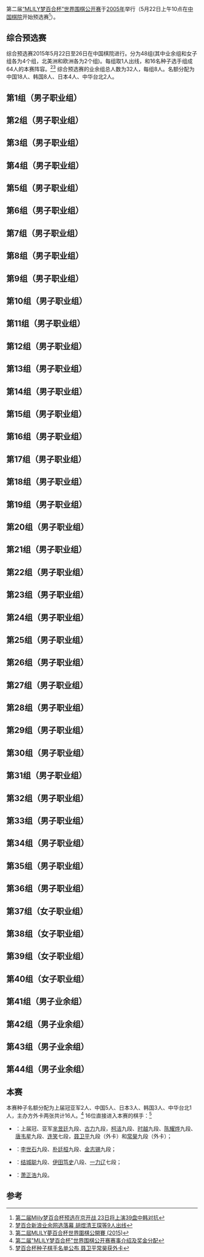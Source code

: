 第二届[[“MLILY梦百合杯”世界围棋公开赛]]于[[2005年]]举行（5月22日上午10点在[[中国棋院]]开始预选赛<ref>[file:///Users/admin/Documents/Weiqi/2015/%E6%A2%A6%E7%99%BE%E5%90%88/49494529.html 第二届Mlily梦百合杯预选在京开战 23日将上演39盘中韩对抗]</ref>）。

==综合预选赛==
综合预选赛2015年5月22日至26日在中国棋院进行。分为48组(其中业余组和女子组各为4个组，北美洲和欧洲各为2个组)。每组取1人出线，和16名种子选手组成64人的本赛阵容。<ref>[http://sports.sina.com.cn/go/2015-04-22/14467583913.shtml 梦百合新浪业余网选落幕 胡煜清王琛等9人出线]</ref><ref>[http://www.yigo.org/godata/wr/mlily/02.php 第二屆MLILY夢百合杯世界圍棋公開賽 (2015)]</ref>
综合预选赛的业余组总人数为32人，每组8人。名额分配为中国18人、韩国8人、日本4人、中华台北2人。
==第1组（男子职业组）==
==第2组（男子职业组）==
==第3组（男子职业组）==
==第4组（男子职业组）==
==第5组（男子职业组）==
==第6组（男子职业组）==
==第7组（男子职业组）==
==第8组（男子职业组）==
==第9组（男子职业组）==
==第10组（男子职业组）==
==第11组（男子职业组）==
==第12组（男子职业组）==
==第13组（男子职业组）==
==第14组（男子职业组）==
==第15组（男子职业组）==
==第16组（男子职业组）==
==第17组（男子职业组）==
==第18组（男子职业组）==
==第19组（男子职业组）==
==第20组（男子职业组）==
==第21组（男子职业组）==
==第22组（男子职业组）==
==第23组（男子职业组）==
==第24组（男子职业组）==
==第25组（男子职业组）==
==第26组（男子职业组）==
==第27组（男子职业组）==
==第28组（男子职业组）==
==第29组（男子职业组）==
==第30组（男子职业组）==
==第31组（男子职业组）==
==第32组（男子职业组）==
==第33组（男子职业组）==
==第34组（男子职业组）==
==第35组（男子职业组）==
==第36组（男子职业组）==
==第37组（女子职业组）==
==第38组（女子职业组）==
==第39组（女子职业组）==
==第40组（女子职业组）==
==第41组（男子业余组）==
==第42组（男子业余组）==
==第43组（男子业余组）==
==第44组（男子业余组）==
==本赛==
本赛种子名额分配为上届冠亚军2人、中国5人、日本3人、韩国3人、中华台北1人，主办方外卡两张共计16人。<ref>[http://weiqi.sports.tom.com/2014-12-19/001V/05178664.html 第二届"MLILY梦百合杯"世界围棋公开赛赛事介绍及奖金分配]</ref>
16位直接进入本赛的棋手：<ref>[http://sports.sina.com.cn/go/2015-05-08/22277601246.shtml 梦百合杯种子棋手名单公布 聂卫平常昊获外卡]</ref>
*{{CHN}}：上届冠、亚军[[芈昱廷]]九段、[[古力]]九段，[[柯洁]]九段、[[时越]]九段、[[陈耀烨]]九段、[[唐韦星]]九段、[[连笑]]七段，[[聂卫平]]九段（外卡）和[[常昊]]九段（外卡）；
*{{KOR}}：[[李世石]]九段、[[朴廷桓]]九段、[[金志锡]]九段；
*{{JPN}}：[[结城聪]]九段、[[伊田笃史]]八段、[[一力辽]]七段；
*{{TPE}}：[[萧正浩]]九段。

==参考==
{{reflist}}